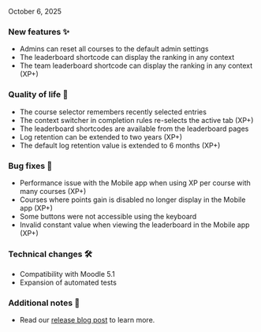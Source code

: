 
<ReleaseDate>October 6, 2025</ReleaseDate>

<h3>New features ✨</h3>

- Admins can reset all courses to the default admin settings
- The leaderboard shortcode can display the ranking in any context
- The team leaderboard shortcode can display the ranking in any context (XP+)

<h3>Quality of life 💪</h3>

- The course selector remembers recently selected entries
- The context switcher in completion rules re-selects the active tab (XP+)
- The leaderboard shortcodes are available from the leaderboard pages
- Log retention can be extended to two years (XP+)
- The default log retention value is extended to 6 months (XP+)

<h3>Bug fixes 🐛</h3>

- Performance issue with the Mobile app when using XP per course with many courses (XP+)
- Courses where points gain is disabled no longer display in the Mobile app (XP+)
- Some buttons were not accessible using the keyboard
- Invalid constant value when viewing the leaderboard in the Mobile app (XP+)

<h3>Technical changes 🛠</h3>

- Compatibility with Moodle 5.1
- Expansion of automated tests

<h3>Additional notes 👀</h3>

- Read our [release blog post](https://www.levelup.plus/blog/xp-quest-release-oct-2025/) to learn more.
